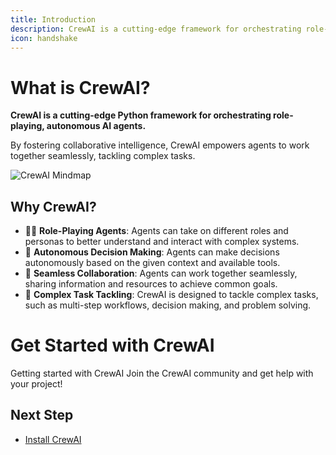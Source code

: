 ```yaml
---
title: Introduction
description: CrewAI is a cutting-edge framework for orchestrating role-playing, autonomous AI agents.
icon: handshake
---
```


# What is CrewAI?

**CrewAI is a cutting-edge Python framework for orchestrating role-playing, autonomous AI agents.**

By fostering collaborative intelligence, CrewAI empowers agents to work together seamlessly, tackling complex tasks.

<Frame caption="CrewAI Mindmap">
  <img src="crewAI-mindmap.png" alt="CrewAI Mindmap" />
</Frame>  

## Why CrewAI?
- 🤼‍♀️ **Role-Playing Agents**: Agents can take on different roles and personas to better understand and interact with complex systems.
- 🤖 **Autonomous Decision Making**: Agents can make decisions autonomously based on the given context and available tools.
- 🤝 **Seamless Collaboration**: Agents can work together seamlessly, sharing information and resources to achieve common goals.
- 🧠 **Complex Task Tackling**: CrewAI is designed to tackle complex tasks, such as multi-step workflows, decision making, and problem solving.

# Get Started with CrewAI

<CardGroup cols={2}>
  <Card
  title="Quickstart"
  color="#F3A78B"
  href="quickstart"
  icon="terminal"
    iconType="solid"
  >
    Getting started with CrewAI 
  </Card>
  <Card
    title="Join the Community"
    color="#F3A78B"
    href="https://community.crewai.com"
    icon="comment-question"
      iconType="duotone"
    >
      Join the CrewAI community and get help with your project!
    </Card>
</CardGroup>

## Next Step

- [Install CrewAI](/installation)

